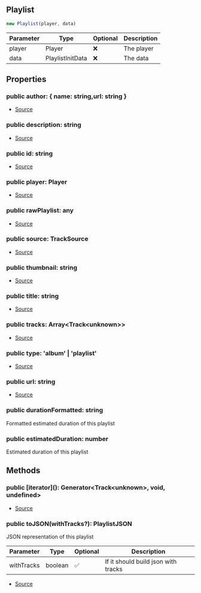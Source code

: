 ## Playlist


```typescript
new Playlist(player, data)
```
| Parameter | Type | Optional | Description |
| ----------- | ----------- | ----------- | ----------- |
| player | Player | ❌ | The player |
| data | PlaylistInitData | ❌ | The data |


## Properties
### public author: \{ name: string,url: string }
- [Source](https://github.com/Androz2091/discord-player/blob/62d0fce/packages/discord-player/src/fabric/Playlist.ts#L14)
### public description: string
- [Source](https://github.com/Androz2091/discord-player/blob/62d0fce/packages/discord-player/src/fabric/Playlist.ts#L10)
### public id: string
- [Source](https://github.com/Androz2091/discord-player/blob/62d0fce/packages/discord-player/src/fabric/Playlist.ts#L18)
### public player: Player
- [Source](https://github.com/Androz2091/discord-player/blob/62d0fce/packages/discord-player/src/fabric/Playlist.ts#L7)
### public rawPlaylist: any
- [Source](https://github.com/Androz2091/discord-player/blob/62d0fce/packages/discord-player/src/fabric/Playlist.ts#L20)
### public source: TrackSource
- [Source](https://github.com/Androz2091/discord-player/blob/62d0fce/packages/discord-player/src/fabric/Playlist.ts#L13)
### public thumbnail: string
- [Source](https://github.com/Androz2091/discord-player/blob/62d0fce/packages/discord-player/src/fabric/Playlist.ts#L11)
### public title: string
- [Source](https://github.com/Androz2091/discord-player/blob/62d0fce/packages/discord-player/src/fabric/Playlist.ts#L9)
### public tracks: Array\<Track\<unknown>>
- [Source](https://github.com/Androz2091/discord-player/blob/62d0fce/packages/discord-player/src/fabric/Playlist.ts#L8)
### public type: 'album' \| 'playlist'
- [Source](https://github.com/Androz2091/discord-player/blob/62d0fce/packages/discord-player/src/fabric/Playlist.ts#L12)
### public url: string
- [Source](https://github.com/Androz2091/discord-player/blob/62d0fce/packages/discord-player/src/fabric/Playlist.ts#L19)
### public durationFormatted: string
Formatted estimated duration of this playlist
### public estimatedDuration: number
Estimated duration of this playlist

## Methods
### public \[iterator](): Generator\<Track\<unknown>, void, undefined>
- [Source](https://github.com/Androz2091/discord-player/blob/62d0fce/packages/discord-player/src/fabric/Playlist.ts#L111)
### public toJSON(withTracks?): PlaylistJSON
JSON representation of this playlist



| Parameter | Type | Optional | Description |
| ----------- | ----------- | ----------- | ----------- |
| withTracks | boolean | ✅ | If it should build json with tracks |


- [Source](https://github.com/Androz2091/discord-player/blob/62d0fce/packages/discord-player/src/fabric/Playlist.ts#L134)